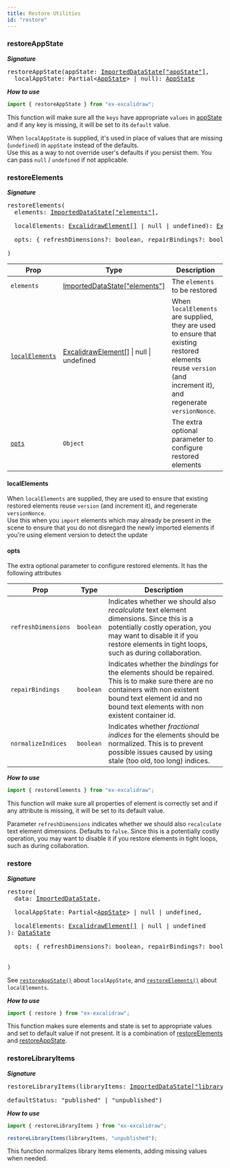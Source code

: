 ```yaml
---
title: Restore Utilities
id: "restore"
---
```


### restoreAppState

**_Signature_**

<pre>
restoreAppState(appState: <a href="https://github.com/excalidraw/excalidraw/blob/master/packages/excalidraw/data/types.ts#L34">ImportedDataState["appState"]</a>,<br/>&nbsp; localAppState: Partial&lt;<a href="https://github.com/excalidraw/excalidraw/blob/master/packages/excalidraw/types.ts#L95">AppState</a>> | null): <a href="https://github.com/excalidraw/excalidraw/blob/master/packages/excalidraw/types.ts#L95">AppState</a>
</pre>

**_How to use_**

```js
import { restoreAppState } from "ex-excalidraw";
```

This function will make sure all the `keys` have appropriate `values` in [appState](https://github.com/excalidraw/excalidraw/blob/master/packages/excalidraw/types.ts#L95) and if any key is missing, it will be set to its `default` value.

When `localAppState` is supplied, it's used in place of values that are missing (`undefined`) in `appState` instead of the defaults.  
Use this as a way to not override user's defaults if you persist them.
You can pass `null` / `undefined` if not applicable.

### restoreElements

**_Signature_**

<pre>
restoreElements(
  elements: <a href="https://github.com/excalidraw/excalidraw/blob/master/packages/excalidraw/element/types.ts#L114">ImportedDataState["elements"]</a>,<br/>&nbsp;
  localElements: <a href="https://github.com/excalidraw/excalidraw/blob/master/packages/excalidraw/element/types.ts#L114">ExcalidrawElement[]</a> | null | undefined): <a href="https://github.com/excalidraw/excalidraw/blob/master/packages/excalidraw/element/types.ts#L114">ExcalidrawElement[]</a>,<br/>&nbsp;
  opts: &#123; refreshDimensions?: boolean, repairBindings?: boolean, normalizeIndices?: boolean }<br/>
)
</pre>

| Prop | Type | Description |
| ---- | ---- | ---- |
| `elements` | <a href="https://github.com/excalidraw/excalidraw/blob/master/packages/excalidraw/element/types.ts#L114">ImportedDataState["elements"]</a> | The `elements` to be restored |
| [`localElements`](#localelements) | <a href="https://github.com/excalidraw/excalidraw/blob/master/packages/excalidraw/element/types.ts#L114">ExcalidrawElement[]</a> &#124; null &#124; undefined |  When `localElements` are supplied, they are used to ensure that existing restored elements reuse `version` (and increment it), and regenerate `versionNonce`. |
| [`opts`](#opts) | `Object` | The extra optional parameter to configure restored elements

#### localElements

When `localElements` are supplied, they are used to ensure that existing restored elements reuse `version` (and increment it), and regenerate `versionNonce`.  
Use this when you `import` elements which may already be present in the scene to ensure that you do not disregard the newly imported elements if you're using element version to detect the update

#### opts
The extra optional parameter to configure restored elements. It has the following attributes

| Prop | Type | Description|
| --- | --- | ------|
| `refreshDimensions` | `boolean` | Indicates whether we should also _recalculate_ text element dimensions. Since this is a potentially costly operation, you may want to disable it if you restore elements in tight loops, such as during collaboration. |
| `repairBindings` |`boolean` | Indicates whether the _bindings_ for the elements should be repaired. This is to make sure there are no containers with non existent bound text element id and no bound text elements with non existent container id. |
| `normalizeIndices` |`boolean` | Indicates whether _fractional indices_ for the elements should be normalized. This is to prevent possible issues caused by using stale (too old, too long) indices. |

**_How to use_**

```js
import { restoreElements } from "ex-excalidraw";
```

This function will make sure all properties of element is correctly set and if any attribute is missing, it will be set to its default value.

Parameter `refreshDimensions` indicates whether we should also `recalculate` text element dimensions. Defaults to `false`. Since this is a potentially costly operation, you may want to disable it if you restore elements in tight loops, such as during collaboration.

### restore

**_Signature_**

<pre>
restore(
  data: <a href="https://github.com/excalidraw/excalidraw/blob/master/packages/excalidraw/data/types.ts#L34">ImportedDataState</a>,<br/>&nbsp;
  localAppState: Partial&lt;<a href="https://github.com/excalidraw/excalidraw/blob/master/packages/excalidraw/types.ts#L95">AppState</a>> | null | undefined,<br/>&nbsp;
  localElements: <a href="https://github.com/excalidraw/excalidraw/blob/master/packages/excalidraw/element/types.ts#L114">ExcalidrawElement[]</a> | null | undefined<br/>): <a href="https://github.com/excalidraw/excalidraw/blob/master/packages/excalidraw/data/types.ts#L4">DataState</a><br/>
  opts: &#123; refreshDimensions?: boolean, repairBindings?: boolean, normalizeIndices?: boolean }<br/>

)
</pre>

See [`restoreAppState()`](https://github.com/excalidraw/excalidraw/blob/master/packages/excalidraw/packages/excalidraw/README.md#restoreAppState) about `localAppState`, and [`restoreElements()`](https://github.com/excalidraw/excalidraw/blob/master/packages/excalidraw/packages/excalidraw/README.md#restoreElements) about `localElements`.

**_How to use_**

```js
import { restore } from "ex-excalidraw";
```

This function makes sure elements and state is set to appropriate values and set to default value if not present. It is a combination of [restoreElements](#restoreelements) and [restoreAppState](#restoreappstate).

### restoreLibraryItems

**_Signature_**

<pre>
restoreLibraryItems(libraryItems: <a href="https://github.com/excalidraw/excalidraw/blob/master/packages/excalidraw/data/types.ts#L34">ImportedDataState["libraryItems"]</a>,<br/>&nbsp;
defaultStatus: "published" | "unpublished")
</pre>

**_How to use_**

```js
import { restoreLibraryItems } from "ex-excalidraw";

restoreLibraryItems(libraryItems, "unpublished");
```

This function normalizes library items elements, adding missing values when needed.
